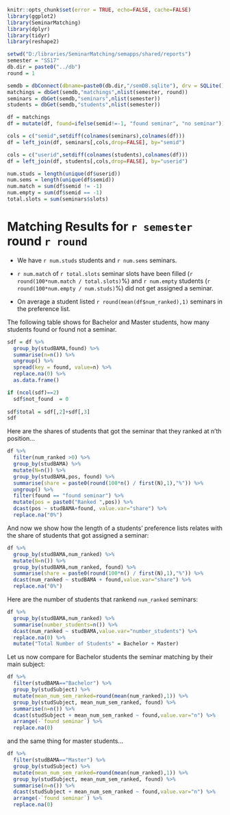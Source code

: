 
```r
knitr::opts_chunk$set(error = TRUE, echo=FALSE, cache=FALSE)
library(ggplot2)
library(SeminarMatching)
library(dplyr)
library(tidyr)
library(reshape2)
```

```r
setwd("D:/libraries/SeminarMatching/semapps/shared/reports")
semester = "SS17"
db.dir = paste0("../db")
round = 1

semdb = dbConnect(dbname=paste0(db.dir,"/semDB.sqlite"), drv = SQLite())
matchings = dbGet(semdb,"matchings",nlist(semester, round))
seminars = dbGet(semdb,"seminars",nlist(semester))
students = dbGet(semdb,"students",nlist(semester))

```

```r
df = matchings
df = mutate(df, found=ifelse(semid!=-1, "found seminar", "no seminar"))

cols = c("semid",setdiff(colnames(seminars),colnames(df)))
df = left_join(df, seminars[,cols,drop=FALSE], by="semid")

cols = c("userid",setdiff(colnames(students),colnames(df)))
df = left_join(df, students[,cols,drop=FALSE], by="userid")

num.studs = length(unique(df$userid))
num.sems = length(unique(df$semid))
num.match = sum(df$semid != -1)
num.empty = sum(df$semid == -1)
total.slots = sum(seminars$slots)
```

# Matching Results for `r semester` round `r round`

- We have `r num.studs` students and `r num.sems` seminars.

- `r num.match` of `r total.slots` seminar slots have been filled (`r round(100*num.match / total.slots)`%) and `r num.empty` students (`r round(100*num.empty / num.studs)`%) did not get assigned a seminar.

- On average a student listed `r round(mean(df$num_ranked),1)` seminars in the preference list.

The following table shows for Bachelor and Master students, how many students found or found not a seminar.
```r
sdf = df %>%
  group_by(studBAMA,found) %>% 
  summarise(n=n()) %>%
  ungroup() %>%
  spread(key = found, value=n) %>%
  replace.na(0) %>%
  as.data.frame()

if (ncol(sdf)==2)
  sdf$not_found  = 0
  
sdf$total = sdf[,2]+sdf[,3]
sdf
```

Here are the shares of students that got the seminar that they ranked at n'th position... 
```r
df %>%
  filter(num_ranked >0) %>%
  group_by(studBAMA) %>%
  mutate(N=n()) %>%
  group_by(studBAMA,pos, found) %>% 
  summarise(share = paste0(round(100*n() / first(N),1),"%")) %>%
  ungroup() %>%
  filter(found == "found seminar") %>%
  mutate(pos = paste0("Ranked ",pos)) %>%
  dcast(pos ~ studBAMA+found, value.var="share") %>%
  replace.na("0%")
```

And now we show how the length of a students' preference lists relates with the share of students that got assigned a seminar:
```r
df %>% 
  group_by(studBAMA,num_ranked) %>% 
  mutate(N=n()) %>%
  group_by(studBAMA,num_ranked, found) %>% 
  summarise(share = paste0(round(100*n() / first(N),1),"%")) %>%
  dcast(num_ranked ~ studBAMA + found,value.var="share") %>%
  replace.na("0%")
```

Here are the number of students that rankend `num_ranked` seminars:
```r
df %>% 
  group_by(studBAMA,num_ranked) %>% 
  summarise(number_students=n()) %>%
  dcast(num_ranked ~ studBAMA,value.var="number_students") %>%
  replace.na(0) %>%
  mutate("Total Number of Students" = Bachelor + Master)
```


Let us now compare for Bachelor students the seminar matching by their main subject:

```r
df %>% 
  filter(studBAMA=="Bachelor") %>% 
  group_by(studSubject) %>%
  mutate(mean_num_sem_ranked=round(mean(num_ranked),1)) %>%
  group_by(studSubject, mean_num_sem_ranked, found) %>% 
  summarise(n=n()) %>%
  dcast(studSubject + mean_num_sem_ranked ~ found,value.var="n") %>%
  arrange(-`found seminar`) %>%
  replace.na(0)
```

and the same thing for master students...
```r
df %>% 
  filter(studBAMA=="Master") %>% 
  group_by(studSubject) %>%
  mutate(mean_num_sem_ranked=round(mean(num_ranked),1)) %>%
  group_by(studSubject, mean_num_sem_ranked, found) %>% 
  summarise(n=n()) %>%
  dcast(studSubject + mean_num_sem_ranked ~ found,value.var="n") %>%
  arrange(-`found seminar`) %>%
  replace.na(0)
```

